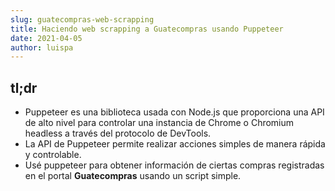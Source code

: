 ```yaml
---
slug: guatecompras-web-scrapping
title: Haciendo web scrapping a Guatecompras usando Puppeteer
date: 2021-04-05
author: luispa
---
```

## tl;dr
- Puppeteer es una biblioteca usada con Node.js que proporciona una API de alto nivel para controlar una instancia de Chrome o Chromium headless a través del protocolo de DevTools. 
- La API de Puppeteer permite realizar acciones simples de manera rápida y controlable.
- Usé puppeteer para obtener información de ciertas compras registradas en el portal **Guatecompras** usando un script simple.


